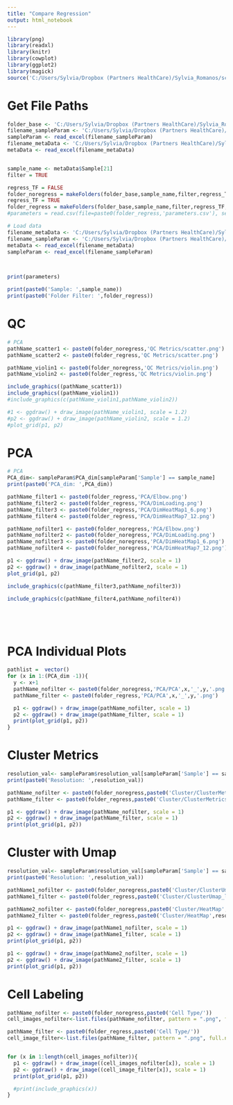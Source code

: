 ---
title: "Compare Regression"
output: html_notebook
---



```{r}
library(png)
library(readxl)
library(knitr)
library(cowplot)
library(ggplot2)
library(magick)
source('C:/Users/Sylvia/Dropbox (Partners HealthCare)/Sylvia_Romanos/scRNASeq/Code/Functions.R')

```

# Get File Paths
```{r,results="hide"}
folder_base <- 'C:/Users/Sylvia/Dropbox (Partners HealthCare)/Sylvia_Romanos/scRNASeq/Code/Output/'
filename_sampleParam <- 'C:/Users/Sylvia/Dropbox (Partners HealthCare)/Sylvia_Romanos/scRNASeq/Data/sample_parameters.xlsx'
sampleParam <- read_excel(filename_sampleParam)
filename_metaData <- 'C:/Users/Sylvia/Dropbox (Partners HealthCare)/Sylvia_Romanos/scRNASeq/Data/Dexa_meta.xlsx'
metaData <- read_excel(filename_metaData)


sample_name <- metaData$Sample[21]
filter = TRUE

regress_TF = FALSE
folder_noregress = makeFolders(folder_base,sample_name,filter,regress_TF, FALSE)
regress_TF = TRUE
folder_regress = makeFolders(folder_base,sample_name,filter,regress_TF, FALSE)
#parameters = read.csv(file=paste0(folder_regress,'parameters.csv'), sep=",")

# Load data
filename_metaData <- 'C:/Users/Sylvia/Dropbox (Partners HealthCare)/Sylvia_Romanos/scRNASeq/Data/Dexa_meta.xlsx'
filename_sampleParam <- 'C:/Users/Sylvia/Dropbox (Partners HealthCare)/Sylvia_Romanos/scRNASeq/Data/sample_parameters.xlsx'
metaData <- read_excel(filename_metaData)
sampleParam <- read_excel(filename_sampleParam)

    
```

```{r}
print(parameters)
```

```{r}
print(paste0('Sample: ',sample_name))
print(paste0('Folder Filter: ',folder_regress))
```

# QC

```{r}

# PCA
pathName_scatter1 <- paste0(folder_noregress,'QC Metrics/scatter.png')
pathName_scatter2 <- paste0(folder_regress,'QC Metrics/scatter.png')

pathName_violin1 <- paste0(folder_noregress,'QC Metrics/violin.png')
pathName_violin2 <- paste0(folder_regress,'QC Metrics/violin.png')

include_graphics((pathName_scatter1))
include_graphics((pathName_violin1))
#include_graphics(c(pathName_violin1,pathName_violin2))

#1 <- ggdraw() + draw_image(pathName_violin1, scale = 1.2)
#p2 <- ggdraw() + draw_image(pathName_violin2, scale = 1.2)
#plot_grid(p1, p2)

```

# PCA 

```{r}
# PCA
PCA_dim<- sampleParam$PCA_dim[sampleParam['Sample'] == sample_name]
print(paste0('PCA_dim: ',PCA_dim))

pathName_filter1 <- paste0(folder_regress,'PCA/Elbow.png')
pathName_filter2 <- paste0(folder_regress,'PCA/DimLoading.png')
pathName_filter3 <- paste0(folder_regress,'PCA/DimHeatMap1_6.png')
pathName_filter4 <- paste0(folder_regress,'PCA/DimHeatMap7_12.png')

pathName_nofilter1 <- paste0(folder_noregress,'PCA/Elbow.png')
pathName_nofilter2 <- paste0(folder_noregress,'PCA/DimLoading.png')
pathName_nofilter3 <- paste0(folder_noregress,'PCA/DimHeatMap1_6.png')
pathName_nofilter4 <- paste0(folder_noregress,'PCA/DimHeatMap7_12.png')

p1 <- ggdraw() + draw_image(pathName_filter2, scale = 1)
p2 <- ggdraw() + draw_image(pathName_nofilter2, scale = 1)
plot_grid(p1, p2)

include_graphics(c(pathName_filter3,pathName_nofilter3))

include_graphics(c(pathName_filter4,pathName_nofilter4))



 
```

# PCA Individual Plots

```{r}
pathlist =  vector()
for (x in 1:(PCA_dim -1)){
  y <- x+1
  pathName_nofilter <- paste0(folder_noregress,'PCA/PCA',x,'_',y,'.png')
  pathName_filter <- paste0(folder_regress,'PCA/PCA',x,'_',y,'.png')

  p1 <- ggdraw() + draw_image(pathName_nofilter, scale = 1)
  p2 <- ggdraw() + draw_image(pathName_filter, scale = 1)
  print(plot_grid(p1, p2))
}

```
# Cluster Metrics

```{r}
resolution_val<- sampleParam$resolution_val[sampleParam['Sample'] == sample_name]
print(paste0('Resolution: ',resolution_val))

pathName_nofilter <- paste0(folder_noregress,paste0('Cluster/ClusterMetrics','.png'))
pathName_filter <- paste0(folder_regress,paste0('Cluster/ClusterMetrics','.png'))

p1 <- ggdraw() + draw_image(pathName_nofilter, scale = 1)
p2 <- ggdraw() + draw_image(pathName_filter, scale = 1)
print(plot_grid(p1, p2))

```

# Cluster with Umap

```{r}
resolution_val<- sampleParam$resolution_val[sampleParam['Sample'] == sample_name]
print(paste0('Resolution: ',resolution_val))

pathName1_nofilter <- paste0(folder_noregress,paste0('Cluster/ClusterUmap_label',resolution_val,'.png'))
pathName1_filter <- paste0(folder_regress,paste0('Cluster/ClusterUmap_label',resolution_val,'.png'))

pathName2_nofilter <- paste0(folder_noregress,paste0('Cluster/HeatMap',resolution_val,'.png'))
pathName2_filter <- paste0(folder_regress,paste0('Cluster/HeatMap',resolution_val,'.png'))

p1 <- ggdraw() + draw_image(pathName1_nofilter, scale = 1)
p2 <- ggdraw() + draw_image(pathName1_filter, scale = 1)
print(plot_grid(p1, p2))

p1 <- ggdraw() + draw_image(pathName2_nofilter, scale = 1)
p2 <- ggdraw() + draw_image(pathName2_filter, scale = 1)
print(plot_grid(p1, p2))

```

# Cell Labeling
```{r}

pathName_nofilter <- paste0(folder_noregress,paste0('Cell Type/'))
cell_images_nofilter<-list.files(pathName_nofilter, pattern = ".png", full.names = TRUE)

pathName_filter <- paste0(folder_regress,paste0('Cell Type/'))
cell_image_filter<-list.files(pathName_filter, pattern = ".png", full.names = TRUE)


for (x in 1:length(cell_images_nofilter)){
  p1 <- ggdraw() + draw_image((cell_images_nofilter[x]), scale = 1)
  p2 <- ggdraw() + draw_image((cell_image_filter[x]), scale = 1)
  print(plot_grid(p1, p2))

  #print(include_graphics(x))
}


```